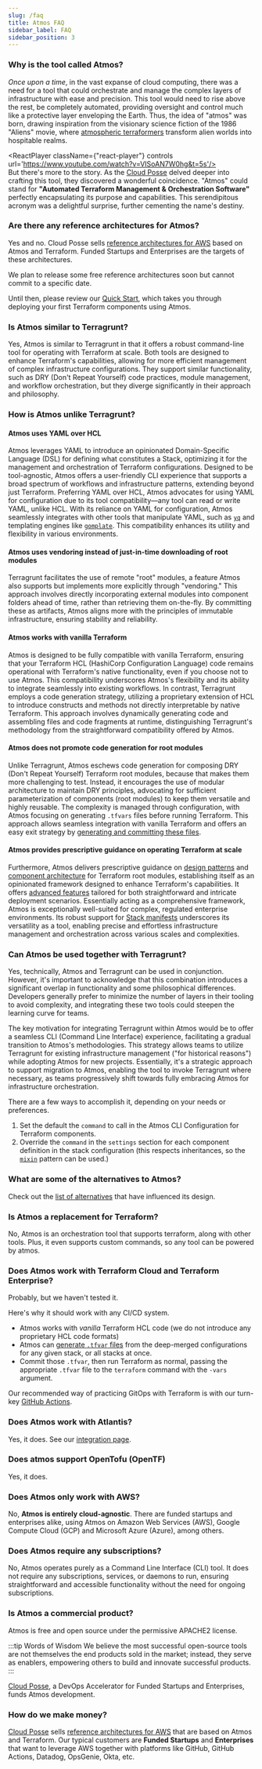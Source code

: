 ```yaml
---
slug: /faq
title: Atmos FAQ
sidebar_label: FAQ
sidebar_position: 3
---
```





### Why is the tool called Atmos?

*Once upon a time*, in the vast expanse of cloud computing, there was a need for a tool that could orchestrate and manage the complex layers of
infrastructure with ease and precision. This tool would need to rise above the rest, be completely automated, providing oversight and control
much like a protective layer enveloping the Earth. Thus, the idea of "atmos" was born, drawing inspiration from the visionary science fiction
of the 1986 "Aliens" movie, where [atmospheric terraformers](https://avp.fandom.com/wiki/Atmosphere_Processing_Plant) transform alien worlds
into hospitable realms.

<ReactPlayer className={"react-player"} controls url='https://www.youtube.com/watch?v=VISoAN7W0hg&t=5s'/>
<br/>
But there's more to the story. As the [Cloud Posse](https://cloudposse.com) delved deeper into crafting this tool, they discovered a wonderful
coincidence. "Atmos" could stand for **"Automated Terraform Management & Orchestration Software"** perfectly encapsulating its purpose
and capabilities. This serendipitous acronym was a delightful surprise, further cementing the name's destiny.

### Are there any reference architectures for Atmos?

Yes and no. Cloud Posse sells [reference architectures for AWS](https://cloudposse.com/services/) based on Atmos and Terraform. Funded Startups and Enterprises are the targets of these architectures.

We plan to release some free reference architectures soon but cannot commit to a specific date.

Until then, please review our [Quick Start](/quick-start/), which takes you through deploying your first Terraform components using Atmos.

### Is Atmos similar to Terragrunt?

Yes, Atmos is similar to Terragrunt in that it offers a robust command-line tool for operating with Terraform at scale. Both tools are designed to enhance Terraform's capabilities, allowing for more efficient management of complex infrastructure configurations. They support similar functionality, such as DRY (Don't Repeat Yourself) code practices, module management, and workflow orchestration, but they diverge significantly in their approach and philosophy.

### How is Atmos unlike Terragrunt?

#### Atmos uses YAML over HCL

Atmos leverages YAML to introduce an opinionated Domain-Specific Language (DSL) for defining what constitutes a Stack,
optimizing it for the management and orchestration of Terraform configurations. Designed to be tool-agnostic, Atmos offers
a user-friendly CLI experience that supports a broad spectrum of workflows and infrastructure patterns, extending beyond
just Terraform. Preferring YAML over HCL, Atmos advocates for using YAML for configuration due to its tool
compatibility—any tool can read or write YAML, unlike HCL. With its reliance on YAML for configuration, Atmos seamlessly integrates with
other tools that manipulate YAML, such as [`yq`](https://github.com/mikefarah/yq) and templating engines like [`gomplate`](https://github.com/hairyhenderson/gomplate). This compatibility enhances its utility and flexibility in various environments.

#### Atmos uses vendoring instead of just-in-time downloading of root modules

Terragrunt facilitates the use of remote "root" modules, a feature Atmos also supports but implements more explicitly
through "vendoring." This approach involves directly incorporating external modules into component folders ahead of time,
rather than retrieving them on-the-fly. By committing these as artifacts, Atmos aligns more with the principles of immutable
infrastructure, ensuring stability and reliability.

#### Atmos works with vanilla Terraform

Atmos is designed to be fully compatible with vanilla Terraform, ensuring that your Terraform HCL (HashiCorp Configuration Language) code remains operational with Terraform's native functionality, even if you choose not to use Atmos. This compatibility underscores Atmos's flexibility and its ability to integrate seamlessly into existing workflows. In contrast, Terragrunt employs a code generation strategy, utilizing a proprietary extension of HCL to introduce constructs and methods not directly interpretable by native Terraform. This approach involves dynamically generating code and assembling files and code fragments at runtime, distinguishing Terragrunt's methodology from the straightforward compatibility offered by Atmos.

#### Atmos does not promote code generation for root modules

Unlike Terragrunt, Atmos eschews code generation for composing DRY (Don't Repeat Yourself) Terraform root modules, because that makes
them more challenging to test. Instead, it encourages the use of modular architecture to maintain DRY principles, advocating for sufficient parameterization of components (root modules) to keep them versatile and highly reusable. The complexity is managed through configuration,
with Atmos focusing on generating `.tfvars` files before running Terraform. This approach allows seamless integration with vanilla Terraform
and offers an easy exit strategy by [generating and committing these files](/cli/commands/terraform/generate-varfiles).

#### Atmos provides prescriptive guidance on operating Terraform at scale

Furthermore, Atmos delivers prescriptive guidance on [design patterns](/design-patterns/) and [component architecture](/core-concepts/components/component-oriented-programming) for Terraform root modules, establishing itself as an opinionated framework designed to enhance Terraform's capabilities. It offers [advanced features](/core-concepts/components/inheritance) tailored for both straightforward and intricate deployment scenarios. Essentially acting as a comprehensive framework, Atmos is exceptionally well-suited for complex, regulated enterprise environments. Its robust support for [Stack manifests](/core-concepts/stacks) underscores its versatility as a tool, enabling precise and effortless infrastructure management and orchestration across various scales and complexities.


### Can Atmos be used together with Terragrunt?

Yes, technically, Atmos and Terragrunt can be used in conjunction. However, it's important to acknowledge that this combination introduces a significant overlap in functionality and some philosophical differences. Developers generally prefer to minimize the number of layers in their tooling to avoid complexity, and integrating these two tools could steepen the learning curve for teams.

The key motivation for integrating Terragrunt within Atmos would be to offer a seamless CLI (Command Line Interface) experience, facilitating a gradual transition to Atmos's methodologies. This strategy allows teams to utilize Terragrunt for existing infrastructure management ("for historical reasons") while adopting Atmos for new projects. Essentially, it's a strategic approach to support migration to Atmos, enabling the tool to invoke Terragrunt where necessary, as teams progressively shift towards fully embracing Atmos for infrastructure orchestration.

There are a few ways to accomplish it, depending on your needs or preferences.

1. Set the default the `command` to call in the Atmos CLI Configuration for Terraform components.
2. Override the `command` in the `settings` section for each component definition in the stack configuration (this respects inheritances, so the [`mixin`](/core-concepts/stacks/mixins) pattern can be used.)

### What are some of the alternatives to Atmos?

Check out the [list of alternatives](/reference/alternatives) that have influenced its design.

### Is Atmos a replacement for Terraform?

No, Atmos is an orchestration tool that supports terraform, along with other tools. Plus, it even supports
custom commands, so any tool can be powered by atmos.

### Does Atmos work with Terraform Cloud and Terraform Enterprise?

Probably, but we haven't tested it.

Here's why it should work with any CI/CD system.

- Atmos works with *vanilla* Terraform HCL code (we do not introduce any proprietary HCL code formats)
- Atmos can [generate `.tfvar` files](/cli/commands/terraform/generate-varfiles) from the deep-merged configurations for any given stack, or all stacks at once.
- Commit those `.tfvar`, then run Terraform as normal, passing the appropriate `.tfvar` file to the `terraform` command with the `-vars` argument.

Our recommended way of practicing GitOps with Terraform is with our turn-key [GitHub Actions](/integrations/github-actions/).

### Does Atmos work with Atlantis?

Yes, it does. See our [integration page](/integrations/atlantis).

### Does atmos support OpenTofu (OpenTF)

Yes, it does.

### Does Atmos only work with AWS?

No, **Atmos is entirely cloud-agnostic**. There are funded startups and enterprises alike, using Atmos on Amazon Web Services (AWS),
Google Compute Cloud (GCP) and Microsoft Azure (Azure), among others.

### Does Atmos require any subscriptions?

No, Atmos operates purely as a Command Line Interface (CLI) tool. It does not require any subscriptions, services, or daemons to run,
ensuring straightforward and accessible functionality without the need for ongoing subscriptions.

### Is Atmos a commercial product?

Atmos is free and open source under the permissive APACHE2 license.

:::tip Words of Wisdom
We believe the most successful open-source tools are not themselves the end products sold in the market; instead, they serve as enablers,
empowering others to build and innovate successful products.
:::

[Cloud Posse](https://cloudposse.com/), a DevOps Accelerator for Funded Startups and Enterprises, funds Atmos development.

### How do we make money?

[Cloud Posse](https://cloudposse.com/) sells [reference architectures for AWS](https://cloudposse.com/services/) that are based on Atmos and Terraform.
Our typical customers are **Funded Startups** and **Enterprises** that want to leverage AWS together with platforms
like GitHub, GitHub Actions, Datadog, OpsGenie, Okta, etc.
